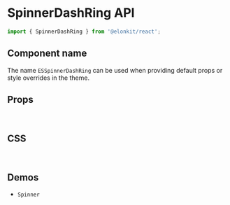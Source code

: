 
<Meta title="Components API/SpinnerDashRing" />

# SpinnerDashRing API

```js
import { SpinnerDashRing } from '@elonkit/react';
```

## Component name

The name `ESSpinnerDashRing` can be used when providing default props or style overrides in the theme.

## Props

<TableInterface variant="props" name="SpinnerDashRingProps" />

<br />

## CSS

<TableInterface variant="css" name="SpinnerDashRingClasses" />

<br />

## Demos

<ul>
  <li>
    <LinkTo kind="components-spinner" story="demo">
      <code>Spinner</code>
    </LinkTo>
  </li>
</ul>
